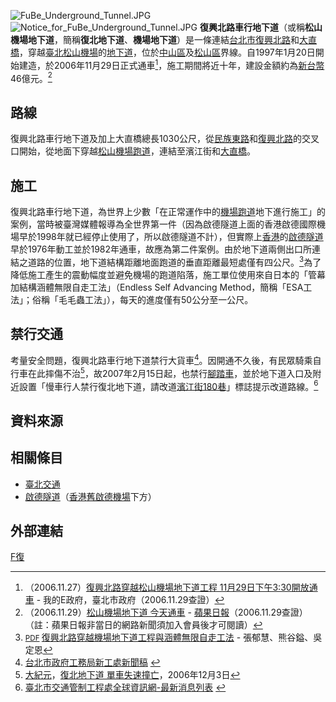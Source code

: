 [[File:FuBe_Underground_Tunnel.JPG|thumb]]
[[File:Notice_for_FuBe_Underground_Tunnel.JPG|thumb]]
'''復興北路車行地下道'''（或稱'''松山機場地下道'''，簡稱'''復北地下道'''、'''機場地下道'''）是一條連結[[台北市|台北市]][[復興北路|復興北路]]和[[大直橋|大直橋]]，穿越[[台北松山機場|臺北松山機場]]的[[隧道|地下道]]，位於[[中山區_(臺北市)|中山區]]及[[松山區_(臺北市)|松山區]]界線。自1997年1月20日開始建造，於2006年11月29日正式通車<ref name=我的E政府>（2006.11.27）[http://www.gov.tw/PUBLIC/view.php3?id=165898&sub=49&main=GOVNEWS 復興北路穿越松山機場地下道工程 11月29日下午3:30開放通車]{{dead link|date=2018年2月 |bot=InternetArchiveBot |fix-attempted=yes }} - 我的E政府，臺北市政府（2006.11.29查證）</ref>，施工期間將近十年，建設金額約為[[新台幣|新台幣]]46億元。<ref name=蘋果日報>（2006.11.29）[http://www.appledaily.com.tw/AppleNews/index.cfm?Fuseaction=Article&NewsType=twapple&Loc=TP&showdate=20061129&Sec_ID=5&Art_ID=3068653 松山機場地下道 今天通車] - [[蘋果日報_(台灣)|蘋果日報]]（2006.11.29查證）（註：蘋果日報非當日的網路新聞須加入會員後才可閱讀）</ref>

== 路線 ==
復興北路車行地下道及加上大直橋總長1030公尺，從[[民族東路|民族東路]]和[[復興北路|復興北路]]的交叉口開始，從地面下穿越[[台北松山機場|松山機場]][[跑道|跑道]]，連結至濱江街和[[大直橋|大直橋]]。

== 施工 ==
復興北路車行地下道，為世界上少數「在正常運作中的[[機場|機場]][[跑道|跑道]]地下進行施工」的案例，當時被臺灣媒體報導為全世界第一件（因為啟德隧道上面的香港啟德國際機場早於1998年就已經停止使用了，所以啟德隧道不計），但實際上[[香港|香港]]的[[啟德隧道|啟德隧道]]早於1976年動工並於1982年通車，故應為第二件案例。由於地下道兩側出口所連結之道路的位置，地下道結構距離地面跑道的垂直距離最短處僅有四公尺。<ref name=pdf><small>[[PDF|PDF]] </small> [http://www.maa.com.tw/common/publications/2000/2000-072.pdf 復興北路穿越機場地下道工程與涵體無限自走工法] {{Wayback|url=http://www.maa.com.tw/common/publications/2000/2000-072.pdf |date=20181003195756 }} - 張郁慧、熊谷鎰、吳定恩</ref>為了降低施工產生的震動幅度並避免機場的跑道陷落，施工單位使用來自日本的「管幕加結構涵體無限自走工法」（Endless Self Advancing Method，簡稱「ESA工法」；俗稱「毛毛蟲工法」），每天的進度僅有50公分至一公尺。

== 禁行交通 ==
考量安全問題，復興北路車行地下道禁行大貨車<ref>[http://pwb2.tcg.gov.tw/newsDetail.php?h_id=1191&mainSN=11 台北市政府工務局新工處新聞稿] {{webarchive|url=https://web.archive.org/web/20070312104402/http://pwb2.tcg.gov.tw/newsDetail.php?h_id=1191&mainSN=11 |date=2007-03-12 }}</ref>。因開通不久後，有民眾騎乘自行車在此摔傷不治<ref>[[大紀元|大紀元]]，[http://news.epochtimes.com/b5/6/12/3/n1543225.htm 復北地下道 單車失速撞亡]，2006年12月3日</ref>，故2007年2月15日起，也禁行[[腳踏車|腳踏車]]，並於地下道入口及附近設置「慢車行人禁行復北地下道，請改道[[濱江街180巷|濱江街180巷]]」標誌提示改道路線。<ref>[http://www.bote.taipei.gov.tw/News.asp 臺北市交通管制工程處全球資訊網-最新消息列表] {{webarchive|url=https://web.archive.org/web/20070225141747/http://www.bote.taipei.gov.tw/News.asp |date=2007-02-25 }}</ref>

== 資料來源 ==
<div style="font-size: small">
<references />
</div>
== 相關條目 ==
*[[臺北交通|臺北交通]]
*[[啟德隧道|啟德隧道]]（[[香港|香港]][[啟德機場|舊啟德機場]]下方）

== 外部連結 ==

{{臺北市市區主要道路}}
[[Category:台北市街道|F復]]